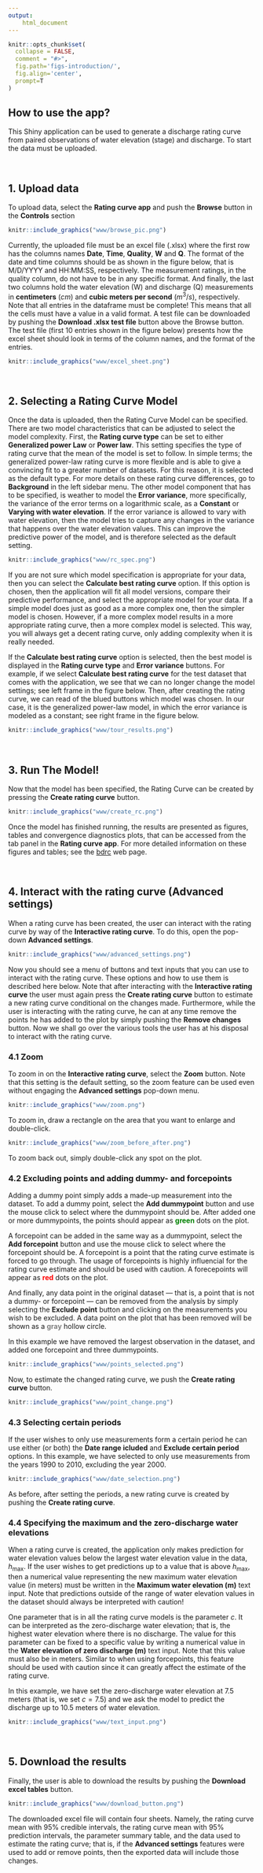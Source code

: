 ```yaml
---
output: 
    html_document
---
```


```r
knitr::opts_chunk$set(
  collapse = FALSE,
  comment = "#>",
  fig.path='figs-introduction/',
  fig.align='center',
  prompt=T
)
```

## How to use the app?

This Shiny application can be used to generate a discharge rating curve from paired observations of water elevation (stage) and discharge. To start the data must be uploaded.

<br />

## 1. Upload data


To upload data, select the **Rating curve app** and push the **Browse** button in the **Controls** section

```r
knitr::include_graphics("www/browse_pic.png")
```

Currently, the uploaded file must be an excel file (.xlsx) where the first row has the columns names **Date**, **Time**, **Quality**, **W** and **Q**. The format of the date and time columns should be as shown in the figure below, that is M/D/YYYY and HH:MM:SS, respectively. The measurement ratings, in the quality column, do not have to be in any specific format. And finally, the last two columns hold the water elevation (W) and discharge (Q) measurements in **centimeters** ($cm$) and **cubic meters per second** ($m^3/s$), respectively. Note that all entries in the dataframe must be complete! This means that all the cells must have a value in a valid format. A test file can be downloaded by pushing the **Download .xlsx test file** button above the Browse button. The test file (first 10 entries shown in the figure below) presents how the excel sheet should look in terms of the column names, and the format of the entries.

```r
knitr::include_graphics("www/excel_sheet.png")
```

<br />

## 2. Selecting a Rating Curve Model

Once the data is uploaded, then the Rating Curve Model can be specified. There are two model characteristics that can be adjusted to select the model complexity. First, the **Rating curve type** can be set to either **Generalized power Law** or **Power law**. This setting specifies the type of rating curve that the mean of the model is set to follow. In simple terms; the generalized power-law rating curve is more flexible and is able to give a convincing fit to a greater number of datasets. For this reason, it is selected as the default type. For more details on these rating curve differences, go to **Background** in the left sidebar menu. The other model component that has to be specified, is weather to model the **Error variance**, more specifically, the variance of the error terms on a logarithmic scale, as a **Constant** or **Varying with water elevation**. If the error variance is allowed to vary with water elevation, then the model tries to capture any changes in the variance that happens over the water elevation values. This can improve the predictive power of the model, and is therefore selected as the default setting.


```r
knitr::include_graphics("www/rc_spec.png")
```

If you are not sure which model specification is appropriate for your data, then you can select the **Calculate best rating curve** option. If this option is chosen, then the application will fit all model versions, compare their predictive performance, and select the appropriate model for your data. If a simple model does just as good as a more complex one, then the simpler model is chosen. However, if a more complex model results in a more appropriate rating curve, then a more complex model is selected. This way, you will always get a decent rating curve, only adding complexity when it is really needed.

If the **Calculate best rating curve** option is selected, then the best model is displayed in the **Rating curve type** and **Error variance** buttons. For example, if we select **Calculate best rating curve** for the test dataset that comes with the application, we see that we can no longer change the model settings; see left frame in the figure below. Then, after creating the rating curve, we can read of the blued buttons which model was chosen. In our case, it is the generalized power-law model, in which the error variance is modeled as a constant; see right frame in the figure below.

```r
knitr::include_graphics("www/tour_results.png")
```

<br />

## 3. Run The Model!

Now that the model has been specified, the Rating Curve can be created by pressing the **Create rating curve** button.


```r
knitr::include_graphics("www/create_rc.png")
```


Once the model has finished running, the results are presented as figures, tables and convergence diagnostics plots, that can be accessed from the tab panel in the **Rating curve app**. For more detailed information on these figures and tables; see the [bdrc](https://sor16.github.io/bdrc/articles/introduction.html) web page.

<br />

## 4. Interact with the rating curve (Advanced settings)

When a rating curve has been created, the user can interact with the rating curve by way of the **Interactive rating curve**. To do this, open the pop-down **Advanced settings**. 

```r
knitr::include_graphics("www/advanced_settings.png")
```

Now you should see a menu of buttons and text inputs that you can use to interact with the rating curve. These options and how to use them is described here below. Note that after interacting with the **Interactive rating curve** the user must again press the **Create rating curve** button to estimate a new rating curve conditional on the changes made. Furthermore, while the user is interacting with the rating curve, he can at any time remove the points he has added to the plot by simply pushing the **Remove changes** button. Now we shall go over the various tools the user has at his disposal to interact with the rating curve.

### 4.1 Zoom

To zoom in on the **Interactive rating curve**, select the **Zoom** button. Note that this setting is the default setting, so the zoom feature can be used even without engaging the **Advanced settings** pop-down menu.

```r
knitr::include_graphics("www/zoom.png")
```

To zoom in, draw a rectangle on the area that you want to enlarge and double-click. 

```r
knitr::include_graphics("www/zoom_before_after.png")
```

To zoom back out, simply double-click any spot on the plot.

### 4.2 Excluding points and adding dummy- and forcepoints

Adding a dummy point simply adds a made-up measurement into the dataset. To add a dummy point, select the **Add dummypoint** button and use the mouse click to select where the dummypoint should be. After added one or more dummypoints, the points should appear as <span style="font-weight: bold; color:green">green</span> dots on the plot. 

A forcepoint can be added in the same way as a dummypoint, select the **Add forcepoint** button and use the mouse click to select where the forcepoint should be. A forcepoint is a point that the rating curve estimate is forced to go through. The usage of forcepoints is highly influencial for the rating curve estimate and should be used with caution. A forecepoints will appear as <span style="font-weight: bold; color:red">red</span> dots on the plot.

And finally, any data point in the original dataset --- that is, a point that is not a dummy- or forcepoint --- can be removed from the analysis by simply selecting the **Exclude point** button and clicking on the measurements you wish to be excluded. A data point on the plot that has been removed will be shown as a <span style="font-weight: bold; color:gray">gray</span> hollow circle.

In this example we have removed the largest observation in the dataset, and added one forcepoint and three dummypoints.


```r
knitr::include_graphics("www/points_selected.png")
```


Now, to estimate the changed rating curve, we push the **Create rating curve** button. 

```r
knitr::include_graphics("www/point_change.png")
```

### 4.3 Selecting certain periods

If the user wishes to only use measurements form a certain period he can use either (or both) the **Date range icluded** and **Exclude certain period** options. In this example, we have selected to only use measurements from the years 1990 to 2010, excluding the year 2000.

```r
knitr::include_graphics("www/date_selection.png")
```

As before, after setting the periods, a new rating curve is created by pushing the **Create rating curve**.

### 4.4 Specifying the maximum and the zero-discharge water elevations

When a rating curve is created, the application only makes prediction for water elevation values below the largest water elevation value in the data, $h_{\max}$. If the user wishes to get predictions up to a value that is above $h_{\max}$, then a numerical value representing the new maximum water elevation value (in meters) must be written in the **Maximum water elevation (m)** text input. Note that predictions outside of the range of water elevation values in the dataset should always be interpreted with caution!

One parameter that is in all the rating curve models is the parameter $c$. It can be interpreted as the zero-discharge water elevation; that is, the highest water elevation where there is no discharge. The value for this parameter can be fixed to a specific value by writing a numerical value in the **Water elevation of zero discharge (m)** text input. Note that this value must also be in meters. Similar to when using forcepoints, this feature should be used with caution since it can greatly affect the estimate of the rating curve.

In this example, we have set the zero-discharge water elevation at 7.5 meters (that is, we set $c=7.5$) and we ask the model to predict the discharge up to 10.5 meters of water elevation.

```r
knitr::include_graphics("www/text_input.png")
```

<br />

## 5. Download the results

Finally, the user is able to download the results by pushing the **Download excel tables** button.

```r
knitr::include_graphics("www/download_button.png")
```

The downloaded excel file will contain four sheets. Namely, the rating curve mean with 95% credible intervals, the rating curve mean with 95% prediction intervals, the parameter summary table, and the data used to estimate the rating curve; that is, if the **Advanced settings** features were used to add or remove points, then the exported data will include those changes.

 
<br />
<br />

